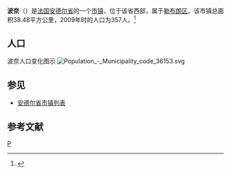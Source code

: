{{不是|博奈尔}}

'''波奈'''（{{lang-fr|Paulnay}}）是[[法国|法国]][[安德尔省|安德尔省]]的一个[[市镇_(法国)|市镇]]，位于该省西部，属于[[勒布朗区|勒布朗区]]。该市镇总面积38.48平方公里，2009年时的人口为357人。<ref>{{Cite web |url=http://www.insee.fr/fr/ppp/bases-de-donnees/recensement/populations-legales/france-departements.asp?annee=2009 |title=法国INSEE人口数据-2009年 |accessdate=2018-05-12 |archive-date=2012-01-08 |archive-url=https://web.archive.org/web/20120108000120/http://www.insee.fr/fr/ppp/bases-de-donnees/recensement/populations-legales/france-departements.asp?annee=2009 |dead-url=no }}</ref>

== 人口 ==
波奈人口变化图示
[[File:Population_-_Municipality_code_36153.svg|left]]{{clear}} 

== 参见 ==
* [[安德尔省市镇列表|安德尔省市镇列表]]

== 参考文献 ==
{{reflist}}

{{安德爾省市鎮}}

[[Category:安德尔省市镇|P]]
